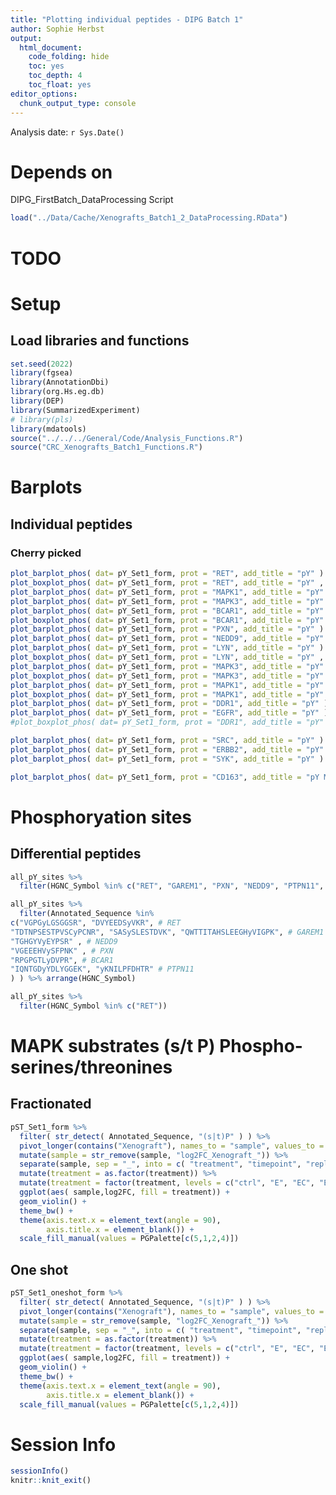 ```yaml
---
title: "Plotting individual peptides - DIPG Batch 1"
author: Sophie Herbst
output:
  html_document:
    code_folding: hide
    toc: yes
    toc_depth: 4
    toc_float: yes
editor_options: 
  chunk_output_type: console
---
```

Analysis date: `r Sys.Date()`

# Depends on
DIPG_FirstBatch_DataProcessing Script

```r
load("../Data/Cache/Xenografts_Batch1_2_DataProcessing.RData")
```

# TODO

# Setup
## Load libraries and functions
```r
set.seed(2022)
library(fgsea)
library(AnnotationDbi)
library(org.Hs.eg.db)
library(DEP)
library(SummarizedExperiment)
# library(pls)
library(mdatools)
source("../../../General/Code/Analysis_Functions.R")
source("CRC_Xenografts_Batch1_Functions.R")
```

# Barplots

## Individual peptides
### Cherry picked
```r
plot_barplot_phos( dat= pY_Set1_form, prot = "RET", add_title = "pY" )
plot_boxplot_phos( dat= pY_Set1_form, prot = "RET", add_title = "pY" , specific_peptide = "RRDyLDLAASTPSDSLIYDDGLSEEETPLVDCNNAPLPR")
plot_barplot_phos( dat= pY_Set1_form, prot = "MAPK1", add_title = "pY" )
plot_barplot_phos( dat= pY_Set1_form, prot = "MAPK3", add_title = "pY" )
plot_barplot_phos( dat= pY_Set1_form, prot = "BCAR1", add_title = "pY" )
plot_boxplot_phos( dat= pY_Set1_form, prot = "BCAR1", add_title = "pY" , specific_peptide = "HLLAPGPQDIyDVPPVR")
plot_barplot_phos( dat= pY_Set1_form, prot = "PXN", add_title = "pY" )
plot_barplot_phos( dat= pY_Set1_form, prot = "NEDD9", add_title = "pY" )
plot_barplot_phos( dat= pY_Set1_form, prot = "LYN", add_title = "pY" )
plot_boxplot_phos( dat= pY_Set1_form, prot = "LYN", add_title = "pY" , specific_peptide = "AEERPTFDYLQSVLDDFyTATEGQYQQQP")
plot_barplot_phos( dat= pY_Set1_form, prot = "MAPK3", add_title = "pY" )
plot_boxplot_phos( dat= pY_Set1_form, prot = "MAPK3", add_title = "pY" , specific_peptide = "IADPEHDHTGFLTEyVATR")
plot_barplot_phos( dat= pY_Set1_form, prot = "MAPK1", add_title = "pY" )
plot_boxplot_phos( dat= pY_Set1_form, prot = "MAPK1", add_title = "pY" , specific_peptide = "VADPDHDHTGFLTEyVATR")
plot_barplot_phos( dat= pY_Set1_form, prot = "DDR1", add_title = "pY" )
plot_barplot_phos( dat= pY_Set1_form, prot = "EGFR", add_title = "pY" )
#plot_boxplot_phos( dat= pY_Set1_form, prot = "DDR1", add_title = "pY" , specific_peptide = "")

plot_barplot_phos( dat= pY_Set1_form, prot = "SRC", add_title = "pY" )
plot_barplot_phos( dat= pY_Set1_form, prot = "ERBB2", add_title = "pY" )
plot_barplot_phos( dat= pY_Set1_form, prot = "SYK", add_title = "pY" )

plot_barplot_phos( dat= pY_Set1_form, prot = "CD163", add_title = "pY Monocyte/macrophage marker" )
```

# Phosphoryation sites
## Differential peptides
```r
all_pY_sites %>% 
  filter(HGNC_Symbol %in% c("RET", "GAREM1", "PXN", "NEDD9", "PTPN11", "BCAR1") )

all_pY_sites %>% 
  filter(Annotated_Sequence %in%
c("VGPGyLGSGGSR", "DVYEEDSyVKR", # RET
"TDTNPSESTPVSCyPCNR", "SASySLESTDVK", "QWTTITAHSLEEGHyVIGPK", # GAREM1
"TGHGYVyEYPSR" , # NEDD9
"VGEEEHVySFPNK" , # PXN
"RPGPGTLyDVPR", # BCAR1
"IQNTGDyYDLYGGEK", "yKNILPFDHTR" # PTPN11
) ) %>% arrange(HGNC_Symbol)

all_pY_sites %>% 
  filter(HGNC_Symbol %in% c("RET"))
```

# MAPK substrates (s/t P) Phospho-serines/threonines
## Fractionated
```r
pST_Set1_form %>%
  filter( str_detect( Annotated_Sequence, "(s|t)P" ) ) %>%
  pivot_longer(contains("Xenograft"), names_to = "sample", values_to = "log2FC") %>%
  mutate(sample = str_remove(sample, "log2FC_Xenograft_")) %>%
  separate(sample, sep = "_", into = c( "treatment", "timepoint", "replicate", "set"  ), remove = F) %>%
  mutate(treatment = as.factor(treatment)) %>%
  mutate(treatment = factor(treatment, levels = c("ctrl", "E", "EC", "EBC"))) %>%
  ggplot(aes( sample,log2FC, fill = treatment)) +
  geom_violin() +
  theme_bw() +
  theme(axis.text.x = element_text(angle = 90),
        axis.title.x = element_blank()) +
  scale_fill_manual(values = PGPalette[c(5,1,2,4)]) 
```

## One shot
```r
pST_Set1_oneshot_form %>%
  filter( str_detect( Annotated_Sequence, "(s|t)P" ) ) %>%
  pivot_longer(contains("Xenograft"), names_to = "sample", values_to = "log2FC") %>%
  mutate(sample = str_remove(sample, "log2FC_Xenograft_")) %>%
  separate(sample, sep = "_", into = c( "treatment", "timepoint", "replicate", "set"  ), remove = F) %>%
  mutate(treatment = as.factor(treatment)) %>%
  mutate(treatment = factor(treatment, levels = c("ctrl", "E", "EC", "EBC"))) %>%
  ggplot(aes( sample,log2FC, fill = treatment)) +
  geom_violin() +
  theme_bw() +
  theme(axis.text.x = element_text(angle = 90),
        axis.title.x = element_blank()) +
  scale_fill_manual(values = PGPalette[c(5,1,2,4)]) 
```

# Session Info
```r
sessionInfo()
knitr::knit_exit()
```
